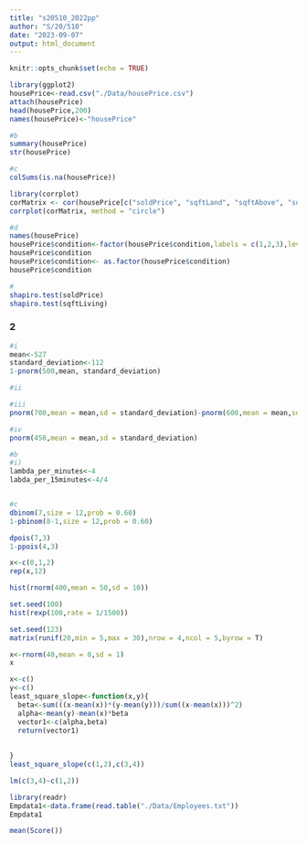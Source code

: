 ```yaml
---
title: "s20510_2022pp"
author: "S/20/510"
date: "2023-09-07"
output: html_document
---
```


```r
knitr::opts_chunk$set(echo = TRUE)
```

```r
library(ggplot2)
housePrice<-read.csv("./Data/housePrice.csv")
attach(housePrice)
head(housePrice,200)
names(housePrice)<-"housePrice"

#b
summary(housePrice)
str(housePrice)

#c
colSums(is.na(housePrice))

library(corrplot)
corMatrix <- cor(housePrice[c("soldPrice", "sqftLand", "sqftAbove", "sqftBasement")])
corrplot(corMatrix, method = "circle")

#d
names(housePrice)
housePrice$condition<-factor(housePrice$condition,labels = c(1,2,3),levels = c("average","good","excellent"))
housePrice$condition
housePrice$condition<- as.factor(housePrice$condition)
housePrice$condition

#
shapiro.test(soldPrice)
shapiro.test(sqftLiving)
```

### 2

```r
#i
mean<-527
standard_deviation<-112
1-pnorm(500,mean, standard_deviation)

#ii

#iii
pnorm(700,mean = mean,sd = standard_deviation)-pnorm(600,mean = mean,sd = standard_deviation)

#iv
pnorm(450,mean = mean,sd = standard_deviation)

#b
#i)
lambda_per_minutes<-4
labda_per_15minutes<-4/4


#c
dbinom(7,size = 12,prob = 0.60)
1-pbinom(8-1,size = 12,prob = 0.60)

dpois(7,3)
1-ppois(4,3)

x<-c(0,1,2)
rep(x,12)

hist(rnorm(400,mean = 50,sd = 10))

set.seed(100)
hist(rexp(100,rate = 1/1500))

set.seed(123)
matrix(runif(20,min = 5,max = 30),nrow = 4,ncol = 5,byrow = T)
```

```r
x<-rnorm(40,mean = 0,sd = 1)
x

```

```r
x<-c()
y<-c()
least_square_slope<-function(x,y){
  beta<-sum(((x-mean(x))*(y-mean(y)))/sum((x-mean(x)))^2)
  alpha<-mean(y)-mean(x)*beta
  vector1<-c(alpha,beta)
  return(vector1)
  
  
}
least_square_slope(c(1,2),c(3,4))

lm(c(3,4)~c(1,2))
```
```r
library(readr)
Empdata1<-data.frame(read.table("./Data/Employees.txt"))
Empdata1

mean(Score())
```

